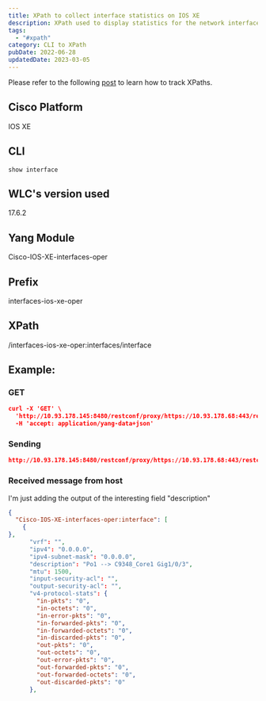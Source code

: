 ```yaml
---
title: XPath to collect interface statistics on IOS XE
description: XPath used to display statistics for the network interfaces in Cisco IOS XE platforms.
tags:
  - "#xpath"
category: CLI to XPath
pubDate: 2022-06-28
updatedDate: 2023-03-05
---
```



<Note>
Please refer to the following <a href="https://dar-fi.com/blog/ios-xe_tracking_xpaths" target="_blank">post</a> to learn how to track XPaths.
</Note>

## Cisco Platform

IOS XE

## CLI

```
show interface
```

## WLC's version used

17.6.2

## Yang Module

Cisco-IOS-XE-interfaces-oper

## Prefix

interfaces-ios-xe-oper


## XPath


/interfaces-ios-xe-oper:interfaces/interface


## Example:

### GET

```json
curl -X 'GET' \
  'http://10.93.178.145:8480/restconf/proxy/https://10.93.178.68:443/restconf/data/Cisco-IOS-XE-interfaces-oper:interfaces/interface' \
  -H 'accept: application/yang-data+json'
```

### Sending

```json
http://10.93.178.145:8480/restconf/proxy/https://10.93.178.68:443/restconf/data/Cisco-IOS-XE-interfaces-oper:interfaces/interface
```

### Received message from host 

I'm just adding the output of the interesting field "description"

```json
{
  "Cisco-IOS-XE-interfaces-oper:interface": [
    {
},
      "vrf": "",
      "ipv4": "0.0.0.0",
      "ipv4-subnet-mask": "0.0.0.0",
      "description": "Po1 --> C9348_Core1 Gig1/0/3",
      "mtu": 1500,
      "input-security-acl": "",
      "output-security-acl": "",
      "v4-protocol-stats": {
        "in-pkts": "0",
        "in-octets": "0",
        "in-error-pkts": "0",
        "in-forwarded-pkts": "0",
        "in-forwarded-octets": "0",
        "in-discarded-pkts": "0",
        "out-pkts": "0",
        "out-octets": "0",
        "out-error-pkts": "0",
        "out-forwarded-pkts": "0",
        "out-forwarded-octets": "0",
        "out-discarded-pkts": "0"
      },
```

